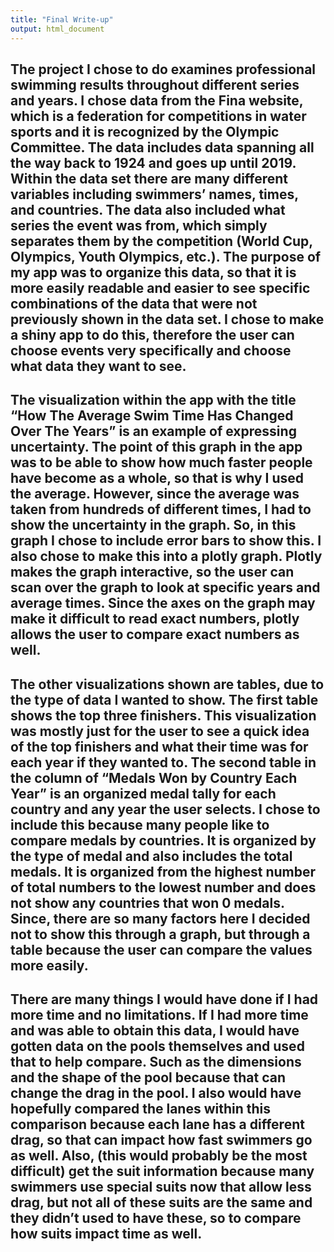 ```yaml
---
title: "Final Write-up"
output: html_document
---
```


## The project I chose to do examines professional swimming results throughout different series and years. I chose data from the Fina website, which is a federation for competitions in water sports and it is recognized by the Olympic Committee. The data includes data spanning all the way back to 1924 and goes up until 2019. Within the data set there are many different variables including swimmers’ names, times, and countries. The data also included what series the event was from, which simply separates them by the competition (World Cup, Olympics, Youth Olympics, etc.). The purpose of my app was to organize this data, so that it is more easily readable and easier to see specific combinations of the data that were not previously shown in the data set. I chose to make a shiny app to do this, therefore the user can choose events very specifically and choose what data they want to see. 
## The visualization within the app with the title “How The Average Swim Time Has Changed Over The Years” is an example of expressing uncertainty. The point of this graph in the app was to be able to show how much faster people have become as a whole, so that is why I used the average. However, since the average was taken from hundreds of different times, I had to show the uncertainty in the graph. So, in this graph I chose to include error bars to show this. I also chose to make this into a plotly graph. Plotly makes the graph interactive, so the user can scan over the graph to look at specific years and average times. Since the axes on the graph may make it difficult to read exact numbers, plotly allows the user to compare exact numbers as well. 
## The other visualizations shown are tables, due to the type of data I wanted to show. The first table shows the top three finishers. This visualization was mostly just for the user to see a quick idea of the top finishers and what their time was for each year if they wanted to. The second table in the column of “Medals Won by Country Each Year” is an organized medal tally for each country and any year the user selects. I chose to include this because many people like to compare medals by countries. It is organized by the type of medal and also includes the total medals. It is organized from the highest number of total numbers to the lowest number and does not show any countries that won 0 medals. Since, there are so many factors here I decided not to show this through a graph, but through a table because the user can compare the values more easily. 
## There are many things I would have done if I had more time and no limitations. If I had more time and was able to obtain this data, I would have gotten data on the pools themselves and used that to help compare. Such as the dimensions and the shape of the pool because that can change the drag in the pool. I also would have hopefully compared the lanes within this comparison because each lane has a different drag, so that can impact how fast swimmers go as well. Also, (this would probably be the most difficult) get the suit information because many swimmers use special suits now that allow less drag, but not all of these suits are the same and they didn’t used to have these, so to compare how suits impact time as well. 
